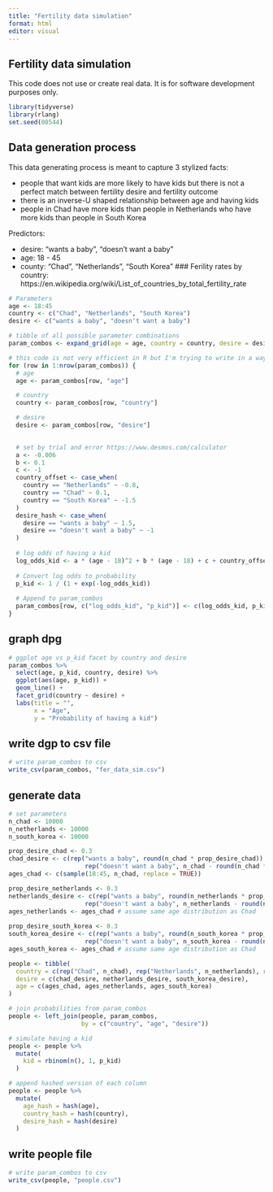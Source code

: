 ```yaml
---
title: "Fertility data simulation"
format: html
editor: visual
---
```


## Fertility data simulation

This code does not use or create real data. It is for software development purposes only.

```r
library(tidyverse)
library(rlang)
set.seed(08544)
```

## Data generation process

This data generating process is meant to capture 3 stylized facts:

- people that want kids are more likely to have kids but there is not a perfect match between fertility desire and fertility outcome
- there is an inverse-U shaped relationship between age and having kids
- people in Chad have more kids than people in Netherlands who have more kids than people in South Korea

Predictors:

- desire: "wants a baby", "doesn't want a baby"
- age: 18 - 45
- county: "Chad", "Netherlands", "South Korea"
### Ferility rates by country: https://en.wikipedia.org/wiki/List_of_countries_by_total_fertility_rate

```r
# Parameters
age <- 18:45
country <- c("Chad", "Netherlands", "South Korea")
desire <- c("wants a baby", "doesn't want a baby")

# tibble of all possible parameter combinations
param_combos <- expand_grid(age = age, country = country, desire = desire)

# this code is not very efficient in R but I'm trying to write in a way that I can swtich to Python eventually
for (row in 1:nrow(param_combos)) {
  # age
  age <- param_combos[row, "age"]

  # country
  country <- param_combos[row, "country"]

  # desire
  desire <- param_combos[row, "desire"]

  
  # set by trial and error https://www.desmos.com/calculator
  a <- -0.006
  b <- 0.1
  c <- -1
  country_offset <- case_when(
    country == "Netherlands" ~ -0.8,
    country == "Chad" ~ 0.1,
    country == "South Korea" ~ -1.5
  )
  desire_hash <- case_when(
    desire == "wants a baby" ~ 1.5,
    desire == "doesn't want a baby" ~ -1
  )
  
  # log odds of having a kid
  log_odds_kid <- a * (age - 18)^2 + b * (age - 18) + c + country_offset + desire_hash
  
  # Convert log odds to probability
  p_kid <- 1 / (1 + exp(-log_odds_kid))
  
  # Append to param_combos
  param_combos[row, c("log_odds_kid", "p_kid")] <- c(log_odds_kid, p_kid)
}
```

## graph dpg

```r
# ggplot age vs p_kid facet by country and desire
param_combos %>%
  select(age, p_kid, country, desire) %>%
  ggplot(aes(age, p_kid)) +
  geom_line() +
  facet_grid(country ~ desire) +
  labs(title = "",
       x = "Age",
       y = "Probability of having a kid")
```

## write dgp to csv file

```r
# write param_combos to csv
write_csv(param_combos, "fer_data_sim.csv")
```

## generate data

```r
# set parameters
n_chad <- 10000
n_netherlands <- 10000
n_south_korea <- 10000

prop_desire_chad <- 0.3
chad_desire <- c(rep("wants a baby", round(n_chad * prop_desire_chad)), 
                     rep("doesn't want a baby", n_chad - round(n_chad * prop_desire_chad)))
ages_chad <- c(sample(18:45, n_chad, replace = TRUE))

prop_desire_netherlands <- 0.3
netherlands_desire <- c(rep("wants a baby", round(n_netherlands * prop_desire_netherlands)), 
                     rep("doesn't want a baby", n_netherlands - round(n_netherlands * prop_desire_netherlands)))
ages_netherlands <- ages_chad # assume same age distribution as Chad
                     
prop_desire_south_korea <- 0.3
south_korea_desire <- c(rep("wants a baby", round(n_south_korea * prop_desire_south_korea)), 
                     rep("doesn't want a baby", n_south_korea - round(n_south_korea * prop_desire_south_korea)))
ages_south_korea <- ages_chad # assume same age distribution as Chad

people <- tibble(
  country = c(rep("Chad", n_chad), rep("Netherlands", n_netherlands), rep("South Korea", n_south_korea)),
  desire = c(chad_desire, netherlands_desire, south_korea_desire),
  age = c(ages_chad, ages_netherlands, ages_south_korea)
)

# join probabilities from param_combos
people <- left_join(people, param_combos, 
                    by = c("country", "age", "desire"))

# simulate having a kid
people <- people %>%
  mutate(
    kid = rbinom(n(), 1, p_kid)
  )

# append hashed version of each column
people <- people %>%
  mutate(
    age_hash = hash(age),
    country_hash = hash(country),
    desire_hash = hash(desire)
  )
```

## write people file

```r
# write param_combos to csv
write_csv(people, "people.csv")
```


